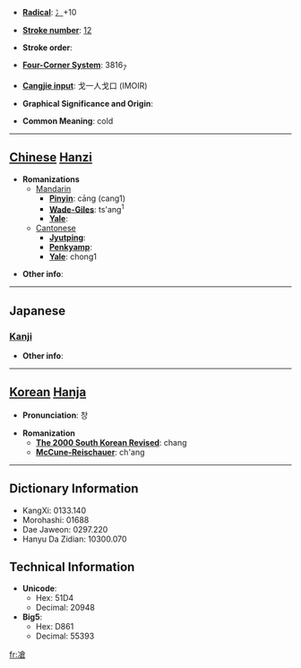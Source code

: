 * '''[[Wiktionary:Chinese radical index| Radical]]''': [[Wiktionary:Chinese radical index 冫|冫]]+10

* '''[[Wiktionary:Chinese total strokes index|Stroke number]]''': [[Wiktionary:Chinese total strokes index 12|12]]

* '''Stroke order''': 

* '''[[Wiktionary:Chinese four corner index|Four-Corner System]]''': 3816<sub>7</sub>

* '''[[Wiktionary:Chinese Cangjie index|Cangjie input]]''': 戈一人戈口 (IMOIR)

* '''Graphical Significance and Origin''': 

* '''Common Meaning''': cold

----

== [[Chinese]] [[Hanzi]] ==

* '''Romanizations'''
** [[Mandarin]]
*** '''[[Pinyin]]''': cāng (cang1)
*** '''[[Wade-Giles]]''': ts'ang<sup>1</sup>
*** '''[[Yale]]''': 
**[[Cantonese]]
***'''[[Jyutping]]''':
***'''[[Penkyamp]]''': 
***'''[[Yale]]''': chong1

* '''Other info''': 

----

==Japanese==
===[[Kanji]]===
{{kanji|on readings=[[さう]] (sau), [[しゃう]] (shau)
|kun readings=[[さむい]] (samui), [[ひややかなさま]] (hiyayakanasama)
}}

* '''Other info''':  

----

== [[Korean]] [[Hanja]] ==

* '''Pronunciation''': 창

* '''Romanization'''
** '''[[The 2000 South Korean Revised Romanization|The 2000 South Korean Revised]]''': chang
** '''[[McCune-Reischauer]]''': ch'ang

----

== Dictionary Information ==

* KangXi: 0133.140
* Morohashi: 01688
* Dae Jaweon: 0297.220
* Hanyu Da Zidian: 10300.070

== Technical Information ==

* '''Unicode''':
** Hex: 51D4
** Decimal: 20948
* '''Big5''':
** Hex: D861
** Decimal: 55393

[[fr:凔]]